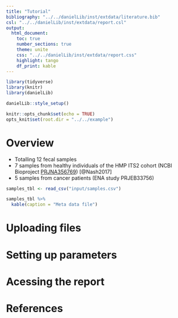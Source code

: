 ```yaml
---
title: "Tutorial"
bibliography: "../../danielLib/inst/extdata/literature.bib"
csl: "../../danielLib/inst/extdata/report.csl"
output:
  html_document:
    toc: true
    number_sections: true
    theme: unite
    css: "../../danielLib/inst/extdata/report.css"
    highlight: tango
    df_print: kable
---
```


```r
library(tidyverse)
library(knitr)
library(danielLib)

danielLib::style_setup()

knitr::opts_chunk$set(echo = TRUE)
opts_knit$set(root.dir = "../../example")
```

# Overview
- Totalling 12 fecal samples
- 7 samples from healthy individuals of the HMP ITS2 cohort (NCBI Bioproject [PRJNA356769](https://www.ncbi.nlm.nih.gov/bioproject/PRJNA356769)) [@Nash2017]
- 5 samples from cancer patients (ENA study PRJEB33756)

```r
samples_tbl <- read_csv("input/samples.csv")

samples_tbl %>%
  kable(caption = "Meta data file")
```

# Uploading files

# Setting up parameters

# Acessing the report

# References